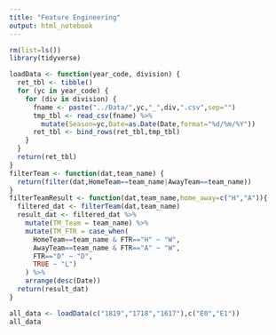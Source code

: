 ```yaml
---
title: "Feature Engineering"
output: html_notebook
---
```


```r
rm(list=ls())
library(tidyverse)
```

```r
loadData <- function(year_code, division) {
  ret_tbl <- tibble()
  for (yc in year_code) {
    for (div in division) {
      fname <- paste("../Data/",yc,"_",div,".csv",sep="")
      tmp_tbl <- read_csv(fname) %>%
        mutate(Season=yc,Date=as.Date(Date,format="%d/%m/%Y"))
      ret_tbl <- bind_rows(ret_tbl,tmp_tbl)
    }
  }
  return(ret_tbl)
}
filterTeam <- function(dat,team_name) {
  return(filter(dat,HomeTeam==team_name|AwayTeam==team_name))
}
filterTeamResult <- function(dat,team_name,home_away=c("H","A")){
  filtered_dat <- filterTeam(dat,team_name)
  result_dat <- filtered_dat %>%
    mutate(TM_Team = team_name) %>%
    mutate(TM_FTR = case_when(
      HomeTeam==team_name & FTR=="H" ~ "W",
      AwayTeam==team_name & FTR=="A" ~ "W",
      FTR=="D" ~ "D",
      TRUE ~ "L")
    ) %>%
    arrange(desc(Date))
  return(result_dat)
}
```

```r
all_data <- loadData(c("1819","1718","1617"),c("E0","E1"))
all_data
```

